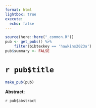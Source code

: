 ```yaml
---
format: html
lightbox: true
execute:
  echo: false
---
```


```r
source(here::here("_common.R"))
pub <- get_pubs() %>% 
    filter(bibtexkey == 'hawkins2023a')
pub$summary <- FALSE
```

# `r pub$title` 

```r
make_pub(pub)
```

**Abstract**:

`r pub$abstract`


